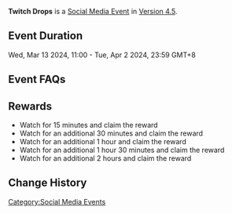 {{Event
|name              = Twitch Drops 2024-03-13
|image             = Twitch Drops - Watch Livestreams to Claim Rewards.png
|type              = Web
|time_known        = yes
|time_start        = 2024-03-13 11:00:00
|time_start_offset = GMT+8
|time_end          = 2024-04-02 23:59:59
|time_end_offset   = GMT+8
|link              = https://act.hoyoverse.com/ys/event/e20220511twitchdrops/index.html
}}
{{Description|Twitch Drops is an event where you can obtain in-game rewards just by watching Twitch live streams. To participate in Twitch Drops, you only need to link your Twitch account to your Genshin Impact account.}}
'''Twitch Drops''' is a [[Social Media Event]] in [[Version/4.5|Version 4.5]].

==Event Duration==
Wed, Mar 13 2024, 11:00 - Tue, Apr 2 2024, 23:59 GMT+8

==Event FAQs==
{{Transclude|Twitch_Drops/2022-05-31|Event FAQs}}

==Rewards==
{{Card|Mora|20000}}{{Card|Sanctifying Unction|4}}{{Card|Mystic Enhancement Ore|5}}{{Card|Hero's Wit|3}}{{Card|Primogem|30}}
*Watch for 15 minutes and claim the reward {{Item|Mora|25|x=20,000}}
*Watch for an additional 30 minutes and claim the reward {{Item|Sanctifying Unction|25|x=4}}
*Watch for an additional 1 hour and claim the reward {{Item|Mystic Enhancement Ore|25|x=5}}
*Watch for an additional 1 hour 30 minutes and claim the reward {{Item|Hero's Wit|25|x=3}}
*Watch for an additional 2 hours and claim the reward {{Item|Primogem|25|x=30}}

==Change History==
{{Change History|4.5}}

[[Category:Social Media Events]]